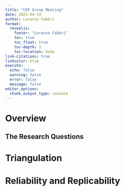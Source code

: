 ```yaml
---
title: "CEP Group Meeting"
date: 2023-04-19
author: Lorenzo Fabbri
format:
  revealjs:
    footer: "Lorenzo Fabbri"
    toc: true
    toc_float: true
    toc-depth: 2
    toc-location: body
link-citations: true
linkcolor: blue
execute:
  echo: false
  warning: false
  error: false
  message: false
editor_options: 
  chunk_output_type: console
---
```


# Overview

## The Research Questions

# Triangulation

# Reliability and Replicability
